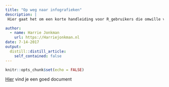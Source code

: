 ```yaml
---
title: "Op weg naar infografieken"
description: |
 Hier gaat het om een korte handleiding voor R_gebruikers die omwille van de leesbaarheid en esthetiek hun figuren in het populaire grafische design programma Illustrator willen 'oppoetsen'. Als het op visualisatie aankomt blijven de meeste R-gebruikers binnen dit programma werken. Dat is natuurlijk prima als het gaat om figuren die de analyse moeten ondersteunen en jij degene bent die er alleen naar moet kijken. Dan hoef je ook niets over de context te vermelden, niets verder uit te leggen of ervoor te zorgen dat het er allemaal mooi uitziet. Het doel dan is vooral snel figuren maken zodat je gevoel bij jouw data krijgt. R biedt je ook heel veel mogelijkheden, ook voor goede visualisatie. Echter, als het gaat om het maken van figuren die voor een breder publiek toegankelijk en leesbaar zijn en die zelf een verhaal moeten vertellen, kan het wel eens bruikbaarder en efficiënter zijn om dit R-figuur als PDF op te slaan en aanpassingen door te voeren in een vector georienteerd programma zoals Adobe Illustrator (https://www.adobe.com/nl/) of zijn open-source alternatief Inkscape (https://www.inkscape.org/nl/). Inkscape is vrij toegankelijk maar hier besteden wij enkel aandacht aan het bewerken in Adobe Illustrator.   

author:
  - name: Harrie Jonkman
    url: https://Harriejonkman.nl
date: 7-14-2017
output:
  distill::distill_article:
    self_contained: false
---
```


```r
knitr::opts_chunk$set(echo = FALSE)
```

[Hier](http://www.harriejonkman.nl/wp-content/uploads/2017/06/RIllustratorYau2.pdf) vind je een goed document

